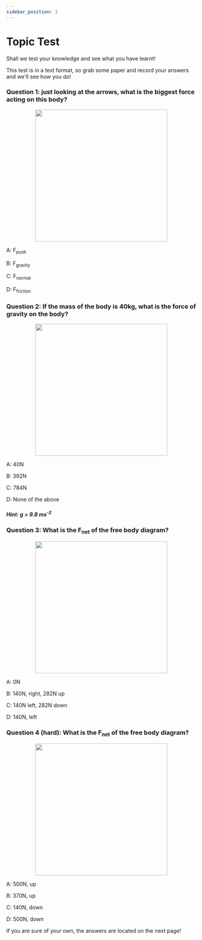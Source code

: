 ```yaml
---
sidebar_position: 3
---
```


# Topic Test

Shall we test your knowledge and see what you have learnt!

This test is in a text format, so grab some paper and record your answers and we'll see how you do!

### Question 1: just looking at the arrows, what is the biggest force acting on this body?

<p align="center">
  <img width="350" height="350" src="/img/FBD_8.png"></img>
</p>

A: F<sub>push</sub>

B: F<sub>gravity</sub>

C: F<sub>normal</sub>

D: F<sub>friction</sub>


### Question 2: If the mass of the body is 40kg, what is the force of gravity on the body?

<p align="center">
  <img width="350" height="350" src="/img/FBD_9.png"></img>
</p>

A: 40N

B: 392N

C: 784N

D: None of the above

##### Hint: g = 9.8 ms<sup>-2</sup>

### Question 3: What is the F<sub>net</sub> of the free body diagram?

<p align="center">
  <img width="350" height="350" src="/img/FBD_10.png"></img>
</p>

A: 0N

B: 140N, right, 282N up

C: 140N left, 282N down

D: 140N, left

### Question 4 (hard): What is the F<sub>net</sub> of the free body diagram?

<p align="center">
  <img width="350" height="350" src="/img/FBD_11.png"></img>
</p>

A: 500N, up

B: 370N, up

C: 140N, down

D: 500N, down

If you are sure of your own, the answers are located on the next page!